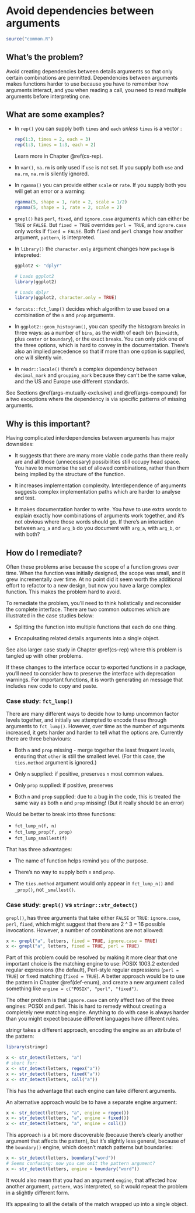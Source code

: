 # Avoid dependencies between arguments {#args-independence}

```r
source("common.R")
```

## What's the problem?

Avoid creating dependencies between details arguments so that only certain combinations are permitted.
Dependencies between arguments makes functions harder to use because you have to remember how arguments interact, and you when reading a call, you need to read multiple arguments before interpreting one.

## What are some examples?

-   In `rep()` you can supply both `times` and `each` *unless* `times` is a vector :

    ```r
    rep(1:3, times = 2, each = 3)
    rep(1:3, times = 1:3, each = 2)
    ```

    Learn more in Chapter \@ref(cs-rep).

-   In `var()`, `na.rm` is only used if `use` is not set.
    If you supply both `use` and `na.rm`, `na.rm` is silently ignored.

-   In `rgamma()` you can provide either `scale` or `rate`.
    If you supply both you will get an error or a warning:

    ```r
    rgamma(5, shape = 1, rate = 2, scale = 1/2)
    rgamma(5, shape = 1, rate = 2, scale = 2)
    ```

-   `grepl()` has `perl`, `fixed`, and `ignore.case` arguments which can either be `TRUE` or `FALSE`.
    But `fixed = TRUE` overrides `perl = TRUE`, and `ignore.case` only works if `fixed = FALSE`.
    Both `fixed` and `perl` change how another argument, `pattern`, is interpreted.

-   In `library()` the `character.only` argument changes how `package` is intepreted:

    ```r
    ggplot2 <- "dplyr"

    # Loads ggplot2
    library(ggplot2)

    # Loads dplyr
    library(ggplot2, character.only = TRUE)
    ```

-   `forcats::fct_lump()` decides which algorithm to use based on a combination of the `n` and `prop` arguments.

-   In `ggplot2::geom_histogram()`, you can specify the histogram breaks in three ways: as a number of `bins`, as the width of each bin (`binwidth`, plus `center` or `boundary`), or the exact `breaks`.
    You can only pick one of the three options, which is hard to convey in the documentation.
    There's also an implied precedence so that if more than one option is supplied, one will silently win.

-   In `readr::locale()` there's a complex dependency between `decimal_mark` and `grouping_mark` because they can't be the same value, and the US and Europe use different standards.

See Sections \@ref(args-mutually-exclusive) and \@ref(args-compound) for a two exceptions where the dependency is via specific patterns of missing arguments.

## Why is this important?

Having complicated interdependencies between arguments has major downsides:

-   It suggests that there are many more viable code paths than there really are and all those (unnecessary) possibilities still occupy head space.
    You have to memorise the set of allowed combinations, rather than them being implied by the structure of the function.

-   It increases implementation complexity.
    Interdependence of arguments suggests complex implementation paths which are harder to analyse and test.

-   It makes documentation harder to write.
    You have to use extra words to explain exactly how combinations of arguments work together, and it's not obvious where those words should go.
    If there's an interaction between `arg_a` and `arg_b` do you document with `arg_a`, with `arg_b`, or with both?

## How do I remediate?

Often these problems arise because the scope of a function grows over time.
When the function was initially designed, the scope was small, and it grew incrementally over time.
At no point did it seem worth the additional effort to refactor to a new design, but now you have a large complex function.
This makes the problem hard to avoid.

To remediate the problem, you'll need to think holistically and reconsider the complete interface.
There are two common outcomes which are illustrated in the case studies below:

-   Splitting the function into multiple functions that each do one thing.

-   Encapulsating related details arguments into a single object.

See also larger case study in Chapter \@ref(cs-rep) where this problem is tangled up with other problems.

If these changes to the interface occur to exported functions in a package, you'll need to consider how to preserve the interface with deprecation warnings.
For important functions, it is worth generating an message that includes new code to copy and paste.

### Case study: `fct_lump()` {#cs-fct-lump}

There are many different ways to decide how to lump uncommon factor levels together, and initially we attempted to encode these through arguments to `fct_lump()`.
However, over time as the number of arguments increased, it gets harder and harder to tell what the options are.
Currently there are three behaviours:

-   Both `n` and `prop` missing - merge together the least frequent levels, ensuring that `other` is still the smallest level.
    (For this case, the `ties.method` argument is ignored.)

-   Only `n` supplied: if positive, preserves `n` most common values.

-   Only `prop` supplied: if positive, preserves

-   Both `n` and `prop` supplied: due to a bug in the code, this is treated the same way as both `n` and `prop` missing!
    (But it really should be an error)

Would be better to break into three functions:

-   `fct_lump_n(f, n)`
-   `fct_lump_prop(f, prop)`
-   `fct_lump_smallest(f)`

That has three advantages:

-   The name of function helps remind you of the purpose.

-   There's no way to supply both `n` and `prop`.

-   The `ties.method` argument would only appear in `fct_lump_n()` and `_prop()`, not `_smallest()`.

### Case study: `grepl()` vs `stringr::str_detect()`

```{=html}
<!-- 
https://github.com/wch/r-source/blob/trunk/src/main/grep.c#L891-L1151 -->
```
`grepl()`, has three arguments that take either `FALSE` or `TRUE`: `ignore.case`, `perl`, `fixed`, which might suggest that there are 2 \^ 3 = 16 possible invocations.
However, a number of combinations are not allowed:

```r
x <- grepl("a", letters, fixed = TRUE, ignore.case = TRUE)
x <- grepl("a", letters, fixed = TRUE, perl = TRUE)
```

Part of this problem could be resolved by making it more clear that one important choice is the matching engine to use: POSIX 1003.2 extended regular expressions (the default), Perl-style regular expressions (`perl = TRUE`) or fixed matching (`fixed = TRUE`).
A better approach would be to use the pattern in Chapter \@ref(def-enum), and create a new argument called something like `engine = c("POSIX", "perl", "fixed")`.

The other problem is that `ignore.case` can only affect two of the three engines: POSIX and perl.
This is hard to remedy without creating a completely new matching engine.
Anything to do with case is always harder than you might expect because different languages have different rules.

stringr takes a different approach, encoding the engine as an attribute of the pattern:

```r
library(stringr)

x <- str_detect(letters, "a")
# short for:
x <- str_detect(letters, regex("a"))
x <- str_detect(letters, fixed("a"))
x <- str_detect(letters, coll("a"))
```

This has the advantage that each engine can take different arguments.

An alternative approach would be to have a separate engine argument:

```r
x <- str_detect(letters, "a", engine = regex())
x <- str_detect(letters, "a", engine = fixed())
x <- str_detect(letters, "a", engine = coll())
```

This approach is a bit more discoverable (because there's clearly another argument that affects the pattern), but it's slightly less general, because of the `boundary()` engine, which doesn't match patterns but boundaries:

```r
x <- str_detect(letters, boundary("word"))
# Seems confusing: now you can omit the pattern argument?
x <- str_detect(letters, engine = boundary("word"))
```

It would also mean that you had an argument `engine`, that affected how another argument, `pattern`, was interpreted, so it would repeat the problem in a slightly different form.

It's appealing to all the details of the match wrapped up into a single object.
